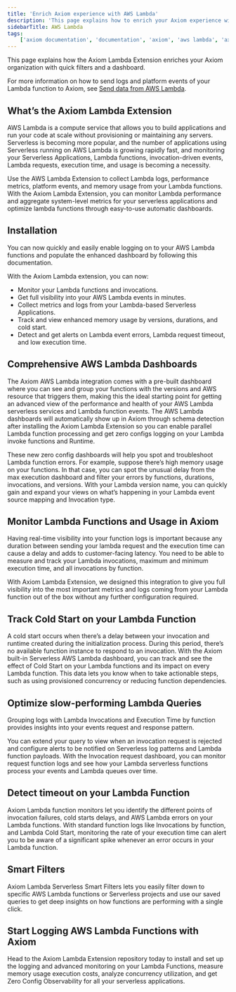 ```yaml
---
title: 'Enrich Axiom experience with AWS Lambda'
description: 'This page explains how to enrich your Axiom experience with AWS Lambda.'
sidebarTitle: AWS Lambda
tags:
    ['axiom documentation', 'documentation', 'axiom', 'aws lambda', 'axiom lambda extension', 'cloudwatch subscription filters', 'terraform', 'lambda function layer', 'environment variables']
---
```


This page explains how the Axiom Lambda Extension enriches your Axiom organization with quick filters and a dashboard.

For more information on how to send logs and platform events of your Lambda function to Axiom, see [Send data from AWS Lambda](/send-data/aws-lambda).

## What’s the Axiom Lambda Extension

AWS Lambda is a compute service that allows you to build applications and run your code at scale without provisioning or maintaining any servers. Serverless is becoming more popular, and the number of applications using Serverless running on AWS Lambda is growing rapidly fast, and monitoring your Serverless Applications, Lambda functions, invocation-driven events, Lambda requests, execution time, and usage is becoming a necessity.

Use the AWS Lambda Extension to collect Lambda logs, performance metrics, platform events, and memory usage from your Lambda functions. With the Axiom Lambda Extension, you can monitor Lambda performance and aggregate system-level metrics for your serverless applications and optimize lambda functions through easy-to-use automatic dashboards.

## Installation

You can now quickly and easily enable logging on to your AWS Lambda functions and populate the enhanced dashboard by following this documentation.

With the Axiom Lambda extension, you can now:

- Monitor your Lambda functions and invocations.
- Get full visibility into your AWS Lambda events in minutes.
- Collect metrics and logs from your Lambda-based Serverless Applications.
- Track and view enhanced memory usage by versions, durations, and cold start.
- Detect and get alerts on Lambda event errors, Lambda request timeout, and low execution time.

## Comprehensive AWS Lambda Dashboards
The Axiom AWS Lambda integration comes with a pre-built dashboard where you can see and group your functions with the versions and AWS resource that triggers them, making this the ideal starting point for getting an advanced view of the performance and health of your AWS Lambda serverless services and Lambda function events. The AWS Lambda dashboards will automatically show up in Axiom through schema detection after installing the Axiom Lambda Extension so you can enable parallel Lambda function processing and get zero configs logging on your Lambda invoke functions and Runtime.

These new zero config dashboards will help you spot and troubleshoot Lambda function errors. For example, suppose there’s high memory usage on your functions. In that case, you can spot the unusual delay from the max execution dashboard and filter your errors by functions, durations, invocations, and versions. With your Lambda version name, you can quickly gain and expand your views on what’s happening in your Lambda event source mapping and Invocation type.

## Monitor Lambda Functions and Usage in Axiom

Having real-time visibility into your function logs is important because any duration between sending your lambda request and the execution time can cause a delay and adds to customer-facing latency. You need to be able to measure and track your Lambda invocations, maximum and minimum execution time, and all invocations by function.

With Axiom Lambda Extension, we designed this integration to give you full visibility into the most important metrics and logs coming from your Lambda function out of the box without any further configuration required.

## Track Cold Start on your Lambda Function

A cold start occurs when there’s a delay between your invocation and runtime created during the initialization process. During this period, there’s no available function instance to respond to an invocation. With the Axiom built-in Serverless AWS Lambda dashboard, you can track and see the effect of Cold Start on your Lambda functions and its impact on every Lambda function. This data lets you know when to take actionable steps, such as using provisioned concurrency or reducing function dependencies.

## Optimize slow-performing Lambda Queries

Grouping logs with Lambda Invocations and Execution Time by function provides insights into your events request and response pattern.

You can extend your query to view when an invocation request is rejected and configure alerts to be notified on Serverless log patterns and Lambda function payloads. With the Invocation request dashboard, you can monitor request function logs and see how your Lambda serverless functions process your events and Lambda queues over time.

## Detect timeout on your Lambda Function
Axiom Lambda function monitors let you identify the different points of invocation failures, cold starts delays, and AWS Lambda errors on your Lambda functions. With standard function logs like Invocations by function, and Lambda Cold Start, monitoring the rate of your execution time can alert you to be aware of a significant spike whenever an error occurs in your Lambda function.

## Smart Filters
Axiom Lambda Serverless Smart Filters lets you easily filter down to specific AWS Lambda functions or Serverless projects and use our saved queries to get deep insights on how functions are performing with a single click.

## Start Logging AWS Lambda Functions with Axiom

Head to the Axiom Lambda Extension repository today to install and set up the logging and advanced monitoring on your Lambda Functions, measure memory usage execution costs, analyze concurrency utilization, and get Zero Config Observability for all your serverless applications.
